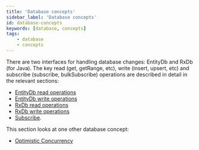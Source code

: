 ```yaml
---
title: 'Database concepts'
sidebar_label: 'Database concepts'
id: database-concepts
keywords: [database, concepts]
tags:
    - database
    - concepts
---
```


There are two interfaces for handling database changes: EntityDb and RxDb (for Java). The key read (get, getRange, etc), write (insert, upsert, etc) and subscribe (subscribe, bulkSubscribe) operations are described in detail in the relevant sections:

- [EntityDb read operations](../../../database/database-interface/entity-db/#read-operations)
- [EntityDb write operations](../../../database/database-interface/entity-db/#write-operations)
- [RxDb read operations](../../../database/database-interface/rxdb/#read-operations)
- [RxDb write operations](../../../database/database-interface/rxdb/#write-operations)
- [Subscribe](../../../database/database-concepts/subscribe/).

This section looks at one other database concept:

- [Optimistic Concurrency](../../../database/database-concepts/optimistic-concurrency/)

